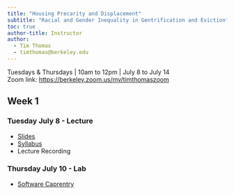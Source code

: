 ```yaml
---
title: "Housing Precarity and Displacement"
subtitle: "Racial and Gender Inequality in Gentrification and Eviction"
toc: true
author-title: Instructor
author: 
  - Tim Thomas
  - timthomas@berkeley.edu
---
```

Tuesdays & Thursdays | 10am to 12pm | July 8 to July 14   
Zoom link: [https://berkeley.zoom.us/my/timthomaszoom](https://berkeley.zoom.us/my/timthomaszoom)

## Week 1
### Tuesday July 8 - Lecture
* [Slides](https://docs.google.com/presentation/d/1nHe2SQmLnlvXZnCW8O6uzEcM15XqA3w2flZ4ntPqbM0/edit?slide=id.g32100058b3b_0_283#slide=id.g32100058b3b_0_283)
* [Syllabus](syllabus.qmd)
* Lecture Recording

### Thursday July 10 - Lab
* [Software Caprentry](https://swcarpentry.github.io/r-novice-inflammation/)
